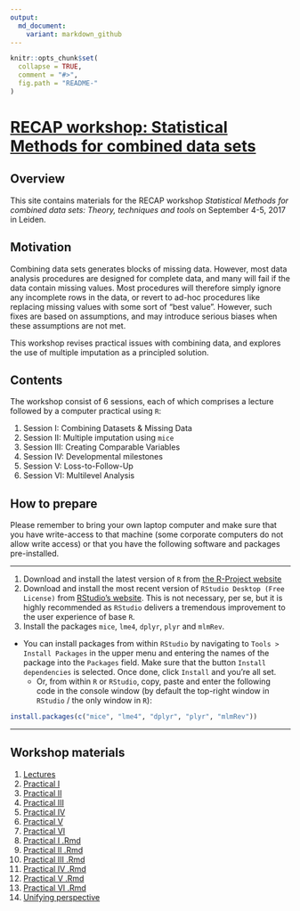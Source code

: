 ---
output:
  md_document:
    variant: markdown_github
---

<!-- README.md is generated from README.Rmd. Please edit that file -->

```{r, echo = FALSE}
knitr::opts_chunk$set(
  collapse = TRUE,
  comment = "#>",
  fig.path = "README-"
)
```

# [RECAP workshop: Statistical Methods for combined data sets](https://stefvanbuuren.github.io/RECAPworkshop/)

## Overview

This site contains materials for the RECAP workshop 
*Statistical Methods for combined data sets: Theory, techniques and tools* on 
September 4-5, 2017 in Leiden.

## Motivation

Combining data sets generates blocks of missing data. However, most data analysis procedures are designed for complete data, and many will fail if the data contain missing values. Most procedures will therefore simply ignore any incomplete rows in the data, or revert to ad-hoc procedures like replacing missing values with some sort of "best value". However, such fixes are based on assumptions, and may introduce serious biases when these assumptions are not met.

This workshop revises practical issues with combining data, and explores the use of multiple imputation as a principled solution.

## Contents

The workshop consist of 6 sessions, each of which comprises a lecture followed by a computer practical using `R`:

1. Session I: Combining Datasets & Missing Data
2. Session II: Multiple imputation using `mice`
3. Session III: Creating Comparable Variables
4. Session IV: Developmental milestones
5. Session V: Loss-to-Follow-Up
6. Session VI: Multilevel Analysis

## How to prepare

Please remember to bring your own laptop computer and make sure that you have write-access to that machine (some corporate computers do not allow write access) or that you have the following software and packages pre-installed.

---

1. Download and install the latest version of `R` from [the R-Project website](https://cloud.r-project.org)
2. Download and install the most recent version of `RStudio Desktop (Free License)` from [RStudio's website](https://www.rstudio.com/products/rstudio/download3/). This is not necessary, per se, but it is highly recommended as `RStudio` delivers a tremendous improvement to the user experience of base `R`.
3. Install the packages `mice`, `lme4`, `dplyr`, `plyr` and 
`mlmRev`.   
- You can install packages from within `RStudio` by navigating to `Tools > Install Packages` in the upper menu and entering the names of the package into the `Packages` field. Make sure that the button `Install dependencies` is selected. Once done, click `Install` and you're all set.
  - Or, from within `R` or `RStudio`, copy, paste and enter the following code in the console window (by default the top-right window in `RStudio` / the only window in `R`):
  
```{r eval=FALSE}
install.packages(c("mice", "lme4", "dplyr", "plyr", "mlmRev"))
```

---

## Workshop materials

1. [Lectures](Lectures/RECAPworkshopslides.pptx)
2. [Practical I](Practicals/RECAP_Practical_I.html)
3. [Practical II](Practicals/RECAP_Practical_II.html)
4. [Practical III](Practicals/RECAP_Practical_III.html)
5. [Practical IV](Practicals/RECAP_Practical_IV.html)
6. [Practical V](Practicals/RECAP_Practical_V.html)
7. [Practical VI](Practicals/RECAP_Practical_VI.html)
8. [Practical I .Rmd](Practicals/RECAP_Practical_I.Rmd)
9. [Practical II .Rmd](Practicals/RECAP_Practical_II.Rmd)
10. [Practical III .Rmd](Practicals/RECAP_Practical_III.Rmd)
11. [Practical IV .Rmd](Practicals/RECAP_Practical_IV.Rmd)
12. [Practical V .Rmd](Practicals/RECAP_Practical_V.Rmd)
13. [Practical VI .Rmd](Practicals/RECAP_Practical_VI.Rmd)
14. [Unifying perspective](Background/RECAP_D5_1_Unifying_missing_data_perspective_final.pdf)

